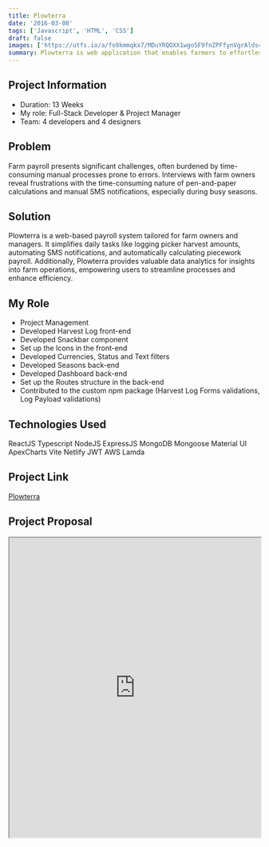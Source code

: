 ```yaml
---
title: Plowterra
date: '2016-03-08'
tags: ['Javascript', 'HTML', 'CSS']
draft: false
images: ['https://utfs.io/a/fo9kmmqkx7/MDuYRQOXX1wgo5F9fnZPFfynVgrAlds43oqWSHL6TcOz8iGK']
summary: Plowterra is web application that enables farmers to effortlessly record daily harvests and manage payrolls.
---
```



## Project Information

- Duration: 13 Weeks
- My role: Full-Stack Developer & Project Manager
- Team: 4 developers and 4 designers

## Problem

Farm payroll presents significant challenges, often burdened by time-consuming manual processes prone to errors. Interviews with farm owners reveal frustrations with the time-consuming nature of pen-and-paper calculations and manual SMS notifications, especially during busy seasons.

## Solution

Plowterra is a web-based payroll system tailored for farm owners and managers. It simplifies daily tasks like logging picker harvest amounts, automating SMS notifications, and automatically calculating piecework payroll. Additionally, Plowterra provides valuable data analytics for insights into farm operations, empowering users to streamline processes and enhance efficiency.

## My Role

- Project Management
- Developed Harvest Log front-end
- Developed Snackbar component
- Set up the Icons in the front-end
- Developed Currencies, Status and Text filters
- Developed Seasons back-end
- Developed Dashboard back-end
- Set up the Routes structure in the back-end
- Contributed to the custom npm package (Harvest Log Forms validations, Log Payload validations)

## Technologies Used

<Badge variant="outlineLarge">ReactJS</Badge>
<Badge variant="outlineLarge">Typescript</Badge>
<Badge variant="outlineLarge">NodeJS</Badge>
<Badge variant="outlineLarge">ExpressJS</Badge>
<Badge variant="outlineLarge">MongoDB</Badge>
<Badge variant="outlineLarge">Mongoose</Badge>
<Badge variant="outlineLarge">Material UI</Badge>
<Badge variant="outlineLarge">ApexCharts</Badge>
<Badge variant="outlineLarge">Vite</Badge>
<Badge variant="outlineLarge">Netlify</Badge>
<Badge variant="outlineLarge">JWT</Badge>
<Badge variant="outlineLarge">AWS Lamda</Badge>

## Project Link

[Plowterra](https://langaravoyagers.github.io/PlowterraLanding/)

## Project Proposal

<iframe
  src="https://drive.google.com/file/d/1xhP9TqGXZ9zifmc_jXtNvbAchStX-XKO/preview"
  width="100%"
  height="600"
  allow="autoplay"
></iframe>
